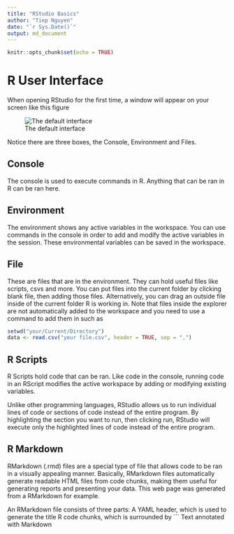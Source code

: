 ```yaml
---
title: "RStudio Basics"
author: "Tiep Nguyen"
date: "`r Sys.Date()`"
output: md_document
---
```


```r
knitr::opts_chunk$set(echo = TRUE)
```

# R User Interface

When opening RStudio for the first time, a window will appear on your screen like this figure

![The default interface](DefaultScreen.PNG)

Notice there are three boxes, the Console, Environment and Files.

## Console

The console is used to execute commands in R. Anything that can be ran in R can be ran here.

## Environment

The environment shows any active variables in the workspace. You can use commands in the console in order to add and modify the active variables in the session. These environmental variables can be saved in the workspace.

## File
These are files that are in the environment. They can hold useful files like scripts, csvs and more. You can put files into the current folder by clicking blank file, then adding those files.
Alternatively, you can drag an outside file inside of the current folder R is working in. Note that files inside the explorer are not automatically added to the workspace and you need to use a command to add them in such as

```r
setwd("your/Current/Directory")
data <- read.csv("your file.csv", header = TRUE, sep = ",")
```



## R Scripts

R Scripts hold code that can be ran. Like code in the console, running code in an RScript modifies the active workspace by adding or modifying existing variables. 

Unlike other programming languages, RStudio allows us to run individual lines of code or sections of code instead of the entire program. By highlighting the section you want to run, then clicking run, RStudio will execute only the highlighted lines of code instead of the entire program.

## R Markdown

RMarkdown (.rmd) files are a special type of file that allows code to be ran in a visually appealing manner. Basically, RMarkdown files automatically generate readable HTML files from code chunks, making them useful for generating reports and presenting your data. This web page was generated from a RMarkdown for example.

An RMarkdown file consists of three parts:
  A YAML header, which is used to generate the title
  R code chunks, which is surrounded by ```
  Text annotated with Markdown


